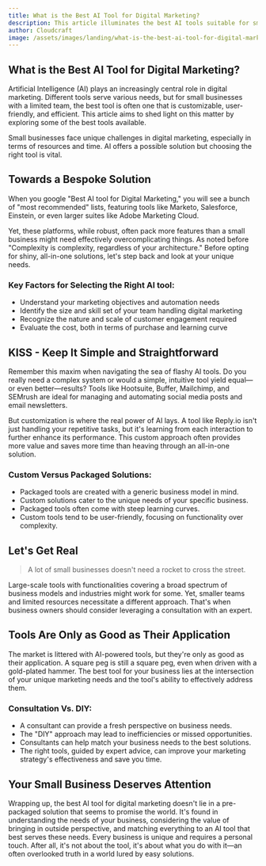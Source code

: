 ```yaml
---
title: What is the Best AI Tool for Digital Marketing?
description: This article illuminates the best AI tools suitable for small businesses in the retail or service industries. With a focus on digital marketing, we'll debunk the complexities of AI, promoting straightforward solutions.
author: Cloudcraft
image: /assets/images/landing/what-is-the-best-ai-tool-for-digital-marketing.jpg
---
```


## What is the Best AI Tool for Digital Marketing?

Artificial Intelligence (AI) plays an increasingly central role in digital marketing. Different tools serve various needs, but for small businesses with a limited team, the best tool is often one that is customizable, user-friendly, and efficient. This article aims to shed light on this matter by exploring some of the best tools available.

Small businesses face unique challenges in digital marketing, especially in terms of resources and time. AI offers a possible solution but choosing the right tool is vital. 

<ServicesBlurb />

## Towards a Bespoke Solution

When you google "Best AI tool for Digital Marketing," you will see a bunch of "most recommended" lists, featuring tools like Marketo, Salesforce, Einstein, or even larger suites like Adobe Marketing Cloud.

Yet, these platforms, while robust, often pack more features than a small business might need effectively overcomplicating things. As noted before "Complexity is complexity, regardless of your architecture." Before opting for shiny, all-in-one solutions, let's step back and look at your unique needs.

### Key Factors for Selecting the Right AI tool:

 * Understand your marketing objectives and automation needs
 * Identify the size and skill set of your team handling digital marketing
 * Recognize the nature and scale of customer engagement required
 * Evaluate the cost, both in terms of purchase and learning curve

## KISS - Keep It Simple and Straightforward

Remember this maxim when navigating the sea of flashy AI tools. Do you really need a complex system or would a simple, intuitive tool yield equal—or even better—results? Tools like Hootsuite, Buffer, Mailchimp, and SEMrush are ideal for managing and automating social media posts and email newsletters.

But customization is where the real power of AI lays. A tool like Reply.io isn't just handling your repetitive tasks, but it's learning from each interaction to further enhance its performance. This custom approach often provides more value and saves more time than heaving through an all-in-one solution.

### Custom Versus Packaged Solutions:

 * Packaged tools are created with a generic business model in mind.
 * Custom solutions cater to the unique needs of your specific business.
 * Packaged tools often come with steep learning curves.
 * Custom tools tend to be user-friendly, focusing on functionality over complexity.

<GetStartedBlurb />

## Let's Get Real

<blockquote>A lot of small businesses doesn't need a rocket to cross the street.</blockquote>

Large-scale tools with functionalities covering a broad spectrum of business models and industries might work for some. Yet, smaller teams and limited resources necessitate a different approach. That's when business owners should consider leveraging a consultation with an expert.

## Tools Are Only as Good as Their Application

The market is littered with AI-powered tools, but they're only as good as their application. A square peg is still a square peg, even when driven with a gold-plated hammer. The best tool for your business lies at the intersection of your unique marketing needs and the tool's ability to effectively address them.

### Consultation Vs. DIY:

* A consultant can provide a fresh perspective on business needs.
* The "DIY" approach may lead to inefficiencies or missed opportunities.
* Consultants can help match your business needs to the best solutions.
* The right tools, guided by expert advice, can improve your marketing strategy's effectiveness and save you time.

## Your Small Business Deserves Attention

Wrapping up, the best AI tool for digital marketing doesn't lie in a pre-packaged solution that seems to promise the world. It's found in understanding the needs of your business, considering the value of bringing in outside perspective, and matching everything to an AI tool that best serves these needs. Every business is unique and requires a personal touch. After all, it's not about the tool, it's about what you do with it—an often overlooked truth in a world lured by easy solutions. 

